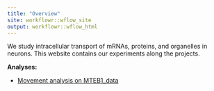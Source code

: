 ```yaml
---
title: "Overview"
site: workflowr::wflow_site
output: workflowr::wflow_html
---
```


We study intracellular transport of mRNAs, proteins, and organelles in neurons. This website contains our experiments along the projects.


**Analyses:**

+ [Movement analysis on MTEB1_data](Movement_analysis_on_MTEB1_data.html)


